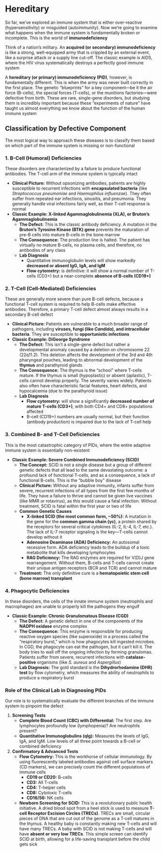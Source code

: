 # Hereditary {-}

So far, we've explored an immune system that is either over-reactive (hypersensitivity) or misguided (autoimmunity). Now we're going to examine what happens when the immune system is fundamentally broken or incomplete. This is the world of **immunodeficiency**

Think of a nation's military. An **acquired (or secondary) immunodeficiency** is like a strong, well-equipped army that is crippled by an external event, like a surprise attack or a supply line cut-off. The classic example is AIDS, where the HIV virus systematically destroys a perfectly good immune system

A **hereditary (or primary) immunodeficiency (PID)**, however, is fundamentally different. This is when the army was never built correctly in the first place. The genetic "blueprints" for a key component—be it the air force (B-cells), the special forces (T-cells), or the munitions factories—were defective from birth. These are rare, single-gene disorders, but studying them is incredibly important because these "experiments of nature" have taught us almost everything we know about the function of the human immune system

## **Classification by Defective Component** {-}

The most logical way to approach these diseases is to classify them based on which part of the immune system is missing or non-functional

### **1. B-Cell (Humoral) Deficiencies** {-}

These disorders are characterized by a failure to produce functional antibodies. The T-cell arm of the immune system is typically intact

*   **Clinical Picture:** Without opsonizing antibodies, patients are highly susceptible to recurrent infections with **encapsulated bacteria** (like *Streptococcus pneumoniae* and *Haemophilus influenzae*). They often suffer from repeated ear infections, sinusitis, and pneumonia. They generally handle viral infections fairly well, as their T-cell response is normal
*   **Classic Example: X-linked Agammaglobulinemia (XLA), or Bruton's Agammaglobulinemia**
    *   **The Defect:** This is the classic antibody deficiency. A mutation in the **Bruton's Tyrosine Kinase (BTK) gene** prevents the maturation of pre-B cells into mature B-cells in the bone marrow
    *   **The Consequence:** The production line is halted. The patient has virtually no mature B-cells, no plasma cells, and therefore, no antibodies of any class
    *   **Lab Diagnosis**
        *   Quantitative immunoglobulin levels will show markedly **decreased or absent IgG, IgA, and IgM**
        *   **Flow cytometry:** is definitive: it will show a normal number of T-cells (CD3+) but a near-complete **absence of B-cells (CD19+)**

### **2. T-Cell (Cell-Mediated) Deficiencies** {-}

These are generally more severe than pure B-cell defects, because a functional T-cell system is required to help B-cells make effective antibodies. Therefore, a primary T-cell defect almost always results in a secondary B-cell defect

*   **Clinical Picture:** Patients are vulnerable to a much broader range of pathogens, including **viruses, fungi (like *Candida*), and intracellular bacteria**. They are susceptible to **opportunistic infections**
*   **Classic Example: DiGeorge Syndrome**
    *   **The Defect:** This isn't a single-gene defect but rather a developmental anomaly caused by a deletion on chromosome 22 (22q11.2). This deletion affects the development of the 3rd and 4th pharyngeal pouches, leading to abnormal development of the **thymus** and parathyroid glands
    *   **The Consequence:** The thymus is the "school" where T-cells mature. If the thymus is small (hypoplastic) or absent (aplastic), T-cells cannot develop properly. The severity varies widely. Patients also often have characteristic facial features, heart defects, and hypocalcemia (due to the parathyroid issue)
    *   **Lab Diagnosis**
        *   **Flow cytometry:** will show a significantly **decreased number of mature T-cells (CD3+)**, with both CD4+ and CD8+ populations affected
        *   B-cell (CD19+) numbers are usually normal, but their function (antibody production) is impaired due to the lack of T-cell help

### **3. Combined B- and T-Cell Deficiencies** {-}

This is the most catastrophic category of PIDs, where the entire adaptive immune system is essentially non-existent

*   **Classic Example: Severe Combined Immunodeficiency (SCID)**
    *   **The Concept:** SCID is not a single disease but a group of different genetic defects that all lead to the same devastating outcome: a profound lack of functional T-cells, and as a consequence, a lack of functional B-cells. This is the "bubble boy" disease
    *   **Clinical Picture:** Without any adaptive immunity, infants suffer from severe, recurrent infections of all types from the first few months of life. They have a failure to thrive and cannot be given live vaccines (like MMR or rotavirus), as this would cause a fatal infection. Without treatment, SCID is fatal within the first year or two of life
    *   **Common Genetic Causes**
        *   **X-linked SCID (the most common form, ~50%):** A mutation in the gene for the **common gamma chain (γc)**, a protein shared by the receptors for several critical cytokines (IL-2, IL-4, IL-7, etc.). The lack of IL-7 receptor signaling is the key—T-cells cannot develop without it
        *   **Adenosine Deaminase (ADA) Deficiency:** An autosomal recessive form. ADA deficiency leads to the buildup of a toxic metabolite that kills developing lymphocytes
        *   **RAG Deficiency:** The RAG enzymes are required for V(D)J gene rearrangement. Without them, B-cells and T-cells cannot create their unique antigen receptors (BCR and TCR) and cannot mature
    *   **Treatment:** The only definitive cure is a **hematopoietic stem cell (bone marrow) transplant**

### **4. Phagocytic Deficiencies** {-}

In these disorders, the cells of the innate immune system (neutrophils and macrophages) are unable to properly kill the pathogens they engulf

*   **Classic Example: Chronic Granulomatous Disease (CGD)**
    *   **The Defect:** A genetic defect in one of the components of the **NADPH oxidase** enzyme complex
    *   **The Consequence:** This enzyme is responsible for producing reactive oxygen species (like superoxide) in a process called the "respiratory burst," which is how phagocytes kill ingested microbes. In CGD, the phagocyte can eat the pathogen, but it can't kill it. The body tries to wall off the ongoing infection by forming granulomas. Patients suffer from severe, recurrent infections with **catalase-positive** organisms (like *S. aureus* and *Aspergillus*)
    *   **Lab Diagnosis:** The gold standard is the **Dihydrorhodamine (DHR) test** by flow cytometry, which measures the ability of neutrophils to produce a respiratory burst

### **Role of the Clinical Lab in Diagnosing PIDs** {-}

Our role is to systematically evaluate the different branches of the immune system to pinpoint the defect

1.  **Screening Tests**
    *   **Complete Blood Count (CBC) with Differential:** The first step. Are lymphocytes profoundly low (lymphopenia)? Are neutrophils present?
    *   **Quantitative Immunoglobulins (qIg):** Measures the levels of IgG, IgA, and IgM. Low levels of all three point towards a B-cell or combined deficiency

2.  **Confirmatory & Advanced Tests**
    *   **Flow Cytometry:** This is the workhorse of cellular immunology. By using fluorescently labeled antibodies against cell surface markers (CD markers), we can precisely count the different populations of immune cells
        *   **CD19 or CD20:** B-cells
        *   **CD3:** All T-cells
        *   **CD4:** T-helper cells
        *   **CD8:** Cytotoxic T-cells
        *   **CD16/56:** NK cells
    *   **Newborn Screening for SCID:** This is a revolutionary public health initiative. A dried blood spot from a heel stick is used to measure **T-cell Receptor Excision Circles (TRECs)**. TRECs are small, circular pieces of DNA that are cut out of the genome as a T-cell matures in the thymus. A healthy baby is constantly making new T-cells and will have many TRECs. A baby with SCID is not making T-cells and will have **absent or very low TRECs**. This simple screen can identify SCID at birth, allowing for a life-saving transplant before the child gets sick
